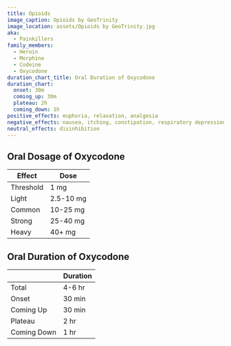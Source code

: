 ```yaml
---
title: Opioids
image_caption: Opioids by GeoTrinity
image_location: assets/Opioids by GeoTrinity.jpg
aka:
  - Painkillers
family_members:
  - Heroin
  - Morphine
  - Codeine
  - Oxycodone
duration_chart_title: Oral Duration of Oxycodone
duration_chart:
  onset: 30m
  coming_up: 30m
  plateau: 2h
  coming_down: 1h
positive_effects: euphoria, relaxation, analgesia
negative_effects: nausea, itching, constipation, respiratory depression
neutral_effects: disinhibition
---
```


## Oral Dosage of Oxycodone
| Effect | Dose |
| --- | --- |
| Threshold | 1 mg |
| Light | 2.5-10 mg |
| Common | 10-25 mg |
| Strong | 25-40 mg |
| Heavy | 40+ mg |


<Chart title={frontmatter.duration_chart_title} data={frontmatter.duration_chart} />

## Oral Duration of Oxycodone
| | Duration |
| --- | --- |
| Total | 4-6 hr |
| Onset | 30 min |
| Coming Up | 30 min |
| Plateau | 2 hr |
| Coming Down | 1 hr |
